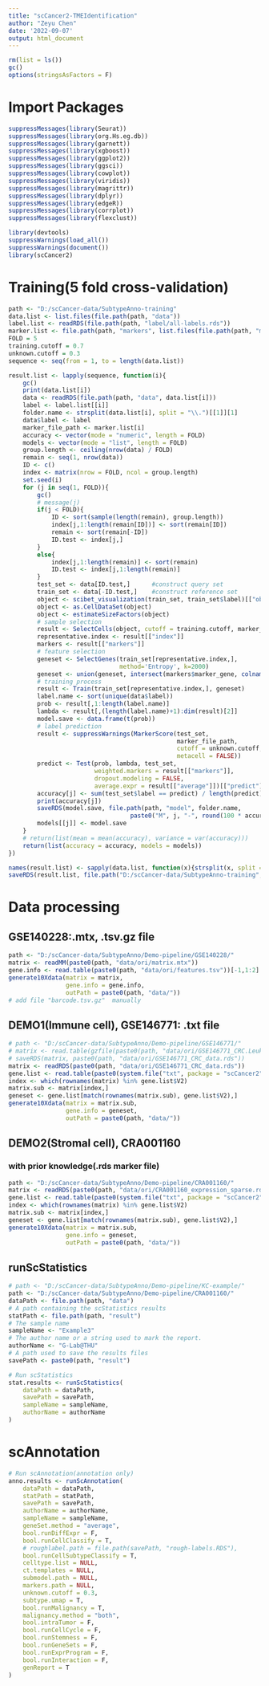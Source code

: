 ```yaml
---
title: "scCancer2-TMEIdentification"
author: "Zeyu Chen"
date: '2022-09-07'
output: html_document
---
```


```r
rm(list = ls())
gc()
options(stringsAsFactors = F)
```

# Import Packages

```r
suppressMessages(library(Seurat))
suppressMessages(library(org.Hs.eg.db))
suppressMessages(library(garnett))
suppressMessages(library(xgboost))
suppressMessages(library(ggplot2))
suppressMessages(library(ggsci))
suppressMessages(library(cowplot))
suppressMessages(library(viridis))
suppressMessages(library(magrittr))
suppressMessages(library(dplyr))
suppressMessages(library(edgeR))
suppressMessages(library(corrplot))
suppressMessages(library(flexclust))
```

```r
library(devtools)
suppressWarnings(load_all())
suppressWarnings(document())
library(scCancer2)
```

# Training(5 fold cross-validation)

```r
path <- "D:/scCancer-data/SubtypeAnno-training"
data.list <- list.files(file.path(path, "data"))
label.list <- readRDS(file.path(path, "label/all-labels.rds"))
marker.list <- file.path(path, "markers", list.files(file.path(path, "markers")))
FOLD = 5
training.cutoff = 0.7
unknown.cutoff = 0.3
sequence <- seq(from = 1, to = length(data.list))
```

```r
result.list <- lapply(sequence, function(i){
    gc()
    print(data.list[i])
    data <- readRDS(file.path(path, "data", data.list[i]))
    label <- label.list[[i]]
    folder.name <- strsplit(data.list[i], split = "\\.")[[1]][1]
    data$label <- label
    marker_file_path <- marker.list[i]
    accuracy <- vector(mode = "numeric", length = FOLD)
    models <- vector(mode = "list", length = FOLD)
    group.length <- ceiling(nrow(data) / FOLD)
    remain <- seq(1, nrow(data))
    ID <- c()
    index <- matrix(nrow = FOLD, ncol = group.length)
    set.seed(i)
    for (j in seq(1, FOLD)){
        gc()
        # message(j)
        if(j < FOLD){
            ID <- sort(sample(length(remain), group.length))
            index[j,1:length(remain[ID])] <- sort(remain[ID])
            remain <- sort(remain[-ID])
            ID.test <- index[j,]
        }
        else{
            index[j,1:length(remain)] <- sort(remain)
            ID.test <- index[j,1:length(remain)]
        }
        test_set <- data[ID.test,]      #construct query set
        train_set <- data[-ID.test,]    #construct reference set
        object <- scibet_visualization(train_set, train_set$label)[["object"]]
        object <- as.CellDataSet(object)
        object <- estimateSizeFactors(object)
        # sample selection
        result <- SelectCells(object, cutoff = training.cutoff, marker_file_path)
        representative.index <- result[["index"]]
        markers <- result[["markers"]]
        # feature selection
        geneset <- SelectGenes(train_set[representative.index,],
                               method='Entropy', k=2000)
        geneset <- union(geneset, intersect(markers$marker_gene, colnames(train_set)))
        # training process
        result <- Train(train_set[representative.index,], geneset)
        label.name <- sort(unique(data$label))
        prob <- result[,1:length(label.name)]
        lambda <- result[,(length(label.name)+1):dim(result)[2]]
        model.save <- data.frame(t(prob))
        # label prediction
        result <- suppressWarnings(MarkerScore(test_set,
                                               marker_file_path,
                                               cutoff = unknown.cutoff,
                                               metacell = FALSE))
        predict <- Test(prob, lambda, test_set,
                        weighted.markers = result[["markers"]],
                        dropout.modeling = FALSE,
                        average.expr = result[["average"]])[["predict"]]
        accuracy[j] <- sum(test_set$label == predict) / length(predict)
        print(accuracy[j])
        saveRDS(model.save, file.path(path, "model", folder.name,
                                  paste0("M", j, "-", round(100 * accuracy[j], 2), ".rds")))
        models[[j]] <- model.save
    }
    # return(list(mean = mean(accuracy), variance = var(accuracy)))
    return(list(accuracy = accuracy, models = models))
})
```


```r
names(result.list) <- sapply(data.list, function(x){strsplit(x, split = "\\.")[[1]][1]})
saveRDS(result.list, file.path("D:/scCancer-data/SubtypeAnno-training", "cellSubtypeTemplates-garnett-scibet.rds"))
```


# Data processing
## GSE140228:.mtx, .tsv.gz file
```r
path <- "D:/scCancer-data/SubtypeAnno/Demo-pipeline/GSE140228/"
matrix <- readMM(paste0(path, "data/ori/matrix.mtx"))
gene.info <- read.table(paste0(path, "data/ori/features.tsv"))[-1,1:2]
generate10Xdata(matrix = matrix,
                gene.info = gene.info, 
                outPath = paste0(path, "data/"))
# add file "barcode.tsv.gz"  manually
```

## DEMO1(Immune cell), GSE146771: .txt file
```r
# path <- "D:/scCancer-data/SubtypeAnno/Demo-pipeline/GSE146771/"
# matrix <- read.table(gzfile(paste0(path, "data/ori/GSE146771_CRC.Leukocyte.10x.TPM.txt.gz")))
# saveRDS(matrix, paste0(path, "data/ori/GSE146771_CRC_data.rds"))
matrix <- readRDS(paste0(path, "data/ori/GSE146771_CRC_data.rds"))
gene.list <- read.table(paste0(system.file("txt", package = "scCancer2"), "/single_cell_features.tsv"))[,1:2]
index <- which(rownames(matrix) %in% gene.list$V2)
matrix.sub <- matrix[index,]
geneset <- gene.list[match(rownames(matrix.sub), gene.list$V2),]
generate10Xdata(matrix = matrix.sub,
                gene.info = geneset, 
                outPath = paste0(path, "data/"))
```

## DEMO2(Stromal cell), CRA001160
### with prior knowledge(.rds marker file)
```r
path <- "D:/scCancer-data/SubtypeAnno/Demo-pipeline/CRA001160/"
matrix <- readRDS(paste0(path, "data/ori/CRA001160_expression_sparse.rds"))
gene.list <- read.table(paste0(system.file("txt", package = "scCancer2"), "/single_cell_features.tsv"))[,1:2]
index <- which(rownames(matrix) %in% gene.list$V2)
matrix.sub <- matrix[index,]
geneset <- gene.list[match(rownames(matrix.sub), gene.list$V2),]
generate10Xdata(matrix = matrix.sub,
                gene.info = geneset, 
                outPath = paste0(path, "data/"))
```


## runScStatistics
```r
# path <- "D:/scCancer-data/SubtypeAnno/Demo-pipeline/KC-example/"
path <- "D:/scCancer-data/SubtypeAnno/Demo-pipeline/CRA001160/"
dataPath <- file.path(path, "data")
# A path containing the scStatistics results
statPath <- file.path(path, "result")
# The sample name
sampleName <- "Example3"
# The author name or a string used to mark the report.
authorName <- "G-Lab@THU"
# A path used to save the results files
savePath <- paste0(path, "result")

# Run scStatistics
stat.results <- runScStatistics(
    dataPath = dataPath,
    savePath = savePath,
    sampleName = sampleName,
    authorName = authorName
)
```

# scAnnotation

```r
# Run scAnnotation(annotation only)
anno.results <- runScAnnotation(
    dataPath = dataPath,
    statPath = statPath,
    savePath = savePath,
    authorName = authorName,
    sampleName = sampleName,
    geneSet.method = "average",
    bool.runDiffExpr = F,
    bool.runCellClassify = T,
    # roughlabel.path = file.path(savePath, "rough-labels.RDS"),
    bool.runCellSubtypeClassify = T,
    celltype.list = NULL,
    ct.templates = NULL,
    submodel.path = NULL,
    markers.path = NULL,
    unknown.cutoff = 0.3,
    subtype.umap = T,
    bool.runMalignancy = T,
    malignancy.method = "both",
    bool.intraTumor = F,
    bool.runCellCycle = F,
    bool.runStemness = F,
    bool.runGeneSets = F,
    bool.runExprProgram = F,
    bool.runInteraction = F,
    genReport = T
)
```

